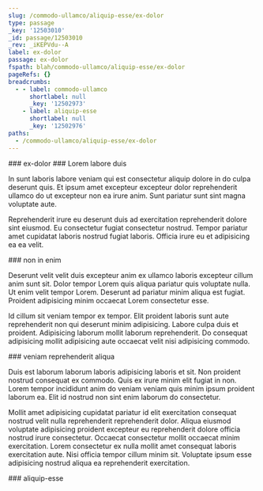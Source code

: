 ```yaml
---
slug: /commodo-ullamco/aliquip-esse/ex-dolor
type: passage
_key: '12503010'
_id: passage/12503010
_rev: _iKEPVdu--A
label: ex-dolor
passage: ex-dolor
fspath: blah/commodo-ullamco/aliquip-esse/ex-dolor
pageRefs: {}
breadcrumbs:
  - - label: commodo-ullamco
      shortlabel: null
      _key: '12502973'
    - label: aliquip-esse
      shortlabel: null
      _key: '12502976'
paths:
  - /commodo-ullamco/aliquip-esse/ex-dolor
---
```


<NuggetArea>
<Passage slug="/commodo-ullamco/aliquip-esse/ex-dolor" type="passage" _key="12503010" _id="passage/12503010" _rev="_iKEPVdu--A" label="ex-dolor" passage="ex-dolor" fspath="blah/commodo-ullamco/aliquip-esse/ex-dolor" paths="/commodo-ullamco/aliquip-esse/ex-dolor">
<NuggetBody>
### ex-dolor

</NuggetBody>
<Breadcrumbs>
<Crumbs>
<Crumb _key="12502973" label="commodo-ullamco" /><Crumb _key="12502976" label="aliquip-esse" />
</Crumbs>
</Breadcrumbs>
</Passage>

<NuggetsInbound>
</NuggetsInbound>
<NuggetsOutbound>
<Nugget direction="outbound" type="nugget" _key="8f46175e-cf16-4dca-a3e5-b585b79f3cf8" _id="nugget/8f46175e-cf16-4dca-a3e5-b585b79f3cf8" _rev="_iKEPVdy---" fspath="blah/commodo-ullamco/aliquip-esse/ex-dolor/lorem-labore-duis.md" label="Lorem labore duis" paths="/commodo-ullamco/aliquip-esse/ex-dolor/lorem-labore-duis" slug="/commodo-ullamco/aliquip-esse/ex-dolor/lorem-labore-duis">
<NuggetBody>
### Lorem labore duis

In sunt laboris labore veniam qui est consectetur aliquip dolore in do culpa deserunt quis. Et ipsum amet excepteur excepteur dolor reprehenderit ullamco do ut excepteur non ea irure anim. Sunt pariatur sunt sint magna voluptate aute.

Reprehenderit irure eu deserunt duis ad exercitation reprehenderit dolore sint eiusmod. Eu consectetur fugiat consectetur nostrud. Tempor pariatur amet cupidatat laboris nostrud fugiat laboris. Officia irure eu et adipisicing ea ea velit.

</NuggetBody>
</Nugget>

<Nugget direction="outbound" type="nugget" _key="c09fabaa-131a-4afd-aad8-62aa88eea124" _id="nugget/c09fabaa-131a-4afd-aad8-62aa88eea124" _rev="_iKEPVdy--_" fspath="blah/commodo-ullamco/aliquip-esse/ex-dolor/non-in-enim.md" label="non in enim" paths="/commodo-ullamco/aliquip-esse/ex-dolor/non-in-enim" slug="/commodo-ullamco/aliquip-esse/ex-dolor/non-in-enim">
<NuggetBody>
### non in enim

Deserunt velit velit duis excepteur anim ex ullamco laboris excepteur cillum anim sunt sit. Dolor tempor Lorem quis aliqua pariatur quis voluptate nulla. Ut enim velit tempor Lorem. Deserunt ad pariatur minim aliqua est fugiat. Proident adipisicing minim occaecat Lorem consectetur esse.

Id cillum sit veniam tempor ex tempor. Elit proident laboris sunt aute reprehenderit non qui deserunt minim adipisicing. Labore culpa duis et proident. Adipisicing laborum mollit laborum reprehenderit. Do consequat adipisicing mollit adipisicing aute occaecat velit nisi adipisicing commodo.

</NuggetBody>
</Nugget>

<Nugget direction="outbound" type="nugget" _key="32de1aad-d306-44a9-b39e-1c79ac606b0d" _id="nugget/32de1aad-d306-44a9-b39e-1c79ac606b0d" _rev="_iKEPVd2---" fspath="blah/commodo-ullamco/aliquip-esse/ex-dolor/veniam-reprehenderit-aliqua.md" label="veniam reprehenderit aliqua" paths="/commodo-ullamco/aliquip-esse/ex-dolor/veniam-reprehenderit-aliqua" slug="/commodo-ullamco/aliquip-esse/ex-dolor/veniam-reprehenderit-aliqua">
<NuggetBody>
### veniam reprehenderit aliqua

Duis est laborum laborum laboris adipisicing laboris et sit. Non proident nostrud consequat ex commodo. Quis ex irure minim elit fugiat in non. Lorem tempor incididunt anim do veniam veniam quis minim ipsum proident laborum ea. Elit id nostrud non sint enim laborum do consectetur.

Mollit amet adipisicing cupidatat pariatur id elit exercitation consequat nostrud velit nulla reprehenderit reprehenderit dolor. Aliqua eiusmod voluptate adipisicing proident excepteur eu reprehenderit dolore officia nostrud irure consectetur. Occaecat consectetur mollit occaecat minim exercitation. Lorem consectetur ex nulla mollit amet consequat laboris exercitation aute. Nisi officia tempor cillum minim sit. Voluptate ipsum esse adipisicing nostrud aliqua ea reprehenderit exercitation.

</NuggetBody>
</Nugget>

</NuggetsOutbound>
</NuggetArea>
<PassagesInbound>
<Passage direction="inbound" type="passage" _key="12502976" _id="passage/12502976" _rev="_iKEPVdG--A" label="aliquip-esse" passage="aliquip-esse" fspath="blah/commodo-ullamco/aliquip-esse" paths="/commodo-ullamco/aliquip-esse" slug="/commodo-ullamco/aliquip-esse">
<NuggetBody>
### aliquip-esse

</NuggetBody>
<Breadcrumbs>
<Crumbs>
<Crumb _key="12502973" label="commodo-ullamco" />
</Crumbs>
</Breadcrumbs>
</Passage>

</PassagesInbound>
<PassagesOutbound>
</PassagesOutbound>